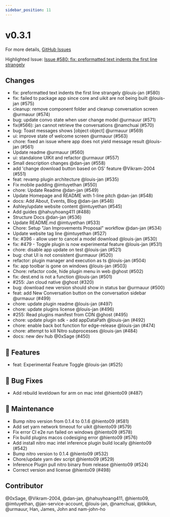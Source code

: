 ```yaml
---
sidebar_position: 11
---
```

# v0.3.1

For more details, [GitHub Issues](https://github.com/janhq/jan/releases/tag/v0.3.1)

Highlighted Issue:  [Issue #580: fix: preformatted text indents the first line strangely](https://github.com/janhq/jan/pull/580)

## Changes

- fix: preformatted text indents the first line strangely @louis-jan (#580)
- fix: failed to package app since core and uikit are not being built @louis-jan (#575)
- cleanup: remove component folder and cleanup conversation screen @urmauur (#574)
- bug: update convo state when user change model @urmauur (#571)
- fix(#566): jan cannot retrieve the conversations @namchuai (#570)
- bug: Toast messages shows [object object] @urmauur (#569)
- ui: improve state of welcome screen @urmauur (#563)
- chore: fixed an issue where app does not yield message result @louis-jan (#561)
- Update readme @urmauur (#560)
- ui: standalone UIKit and refactor @urmauur (#557)
- Small description changes @dan-jan (#558)
- add 'change download button based on OS' feature @Vikram-2004 (#551)
- feat: revamp plugin architecture @louis-jan (#535)
- Fix mobile padding @imtuyethan (#550)
- chore: Update Readme @dan-jan (#549)
- Update Homepage and README with 1-line pitch @dan-jan (#548)
- docs: Add About, Events, Blog @dan-jan (#546)
- Ashley/update website content @imtuyethan (#545)
- Add guides @hahuyhoang411 (#488)
- Structure Docs @dan-jan (#536)
- Update README.md @imtuyethan (#533)
- Chore: Setup "Jan Improvements Proposal" workflow @dan-jan (#534)
- Update website tag line @imtuyethan (#527)
- fix: #396 - allow user to cancel a model download @louis-jan (#530)
- fix: #479 - Toggle plugin is now experimental feature @louis-jan (#531)
- chore: disable app update on test @louis-jan (#521)
- bug: chat UI is not consistent  @urmauur (#520)
- refactor: plugin manager and execution as ts @louis-jan (#504)
- fix: app toolbar is gone on windows @louis-jan (#503)
- Chore: refactor code, hide plugin menu in web @ghost (#502)
- fix: dest.end is not a function @louis-jan (#501)
- #255: Jan cloud native @ghost (#320)
- bug: download new version should show in status bar @urmauur (#500)
- feat: add New Conversation button on the conversation sidebar @urmauur (#499)
- chore: update plugin readme @louis-jan (#497)
- chore: update plugins license @louis-jan (#496)
- #255: Read plugins manifest from CDN @ghost (#495)
- chore: update plugin sdk - add appDataPath @louis-jan (#492)
- chore: enable back bot function for edge-release @louis-jan (#474)
- chore: attempt to kill Nitro subprocesses @louis-jan (#484)
- docs: new dev hub @0xSage (#450)

## 🚀 Features

- feat: Experimental Feature Toggle @louis-jan (#525)

## 🐛 Bug Fixes

- Add rebuild leveldown for arm on mac intel @hiento09 (#487)

## 🧰 Maintenance

- Bump nitro version from 0.1.4 to 0.1.6 @hiento09 (#581)
- Add set yarn network timeout for uikit @hiento09 (#579)
- Fix error CI e2e run failed on windows @hiento09 (#578)
- Fix build plugins macos codesiging error @hiento09 (#576)
- Add install nitro mac intel inference plugin build locally @hiento09 (#542)
- Bump nitro version to 0.1.4 @hiento09 (#532)
- Chore/update yarn dev script @hiento09 (#529)
- Inference Plugin pull nitro binary from release @hiento09 (#524)
- Correct version and license @hiento09 (#498)

## Contributor

@0xSage, @Vikram-2004, @dan-jan, @hahuyhoang411, @hiento09, @imtuyethan, @jan-service-account, @louis-jan, @namchuai, @tikikun, @urmauur, Han, James, John and nam-john-ho

